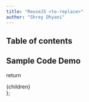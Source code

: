 ```yaml
---
title: "ReuseJS <to-replace>"
author: "Shrey Dhyani"
---
```


## Table of contents

## Sample Code Demo


  return <div className="prose max-w-full mx-4 pb-10" >{children}</div>
};
